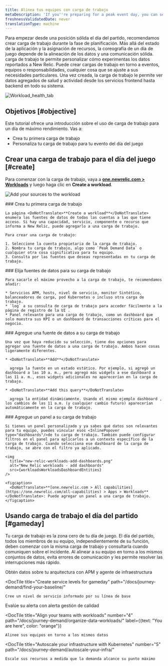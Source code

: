 ```yaml
---
title: Alinea tus equipos con carga de trabajo
metaDescription: 'If you''re preparing for a peak event day, you can set up workloads that put the most relevant data in front of the teams that need it.'
freshnessValidatedDate: never
translationType: machine
---
```





Para empezar desde una posición sólida el día del partido, recomendamos crear carga de trabajo durante la fase de planificación. Más allá del estado de la aplicación y la asignación de recursos, la coreografía de un día de juego depende de la alineación de los datos y una comunicación sólida. carga de trabajo te permite personalizar cómo experimentas los datos reportados a New Relic. Puede crear cargas de trabajo en torno a eventos, equipos o responsabilidades, cualquier cosa que se ajuste a sus necesidades particulares. Una vez creada, la carga de trabajo le permite ver datos agregados de salud y actividad desde los servicios frontend hasta backend en todo su sistema.

<img
  title="Workload_health_tab"
  alt="Workload_health_tab"
  src={workloadsWorkloadHealthTab}
/>

## Objetivos [#objective]

Este tutorial ofrece una introducción sobre el uso de carga de trabajo para un día de máximo rendimiento. Vas a:

* Crea tu primera carga de trabajo
* Personaliza tu carga de trabajo para tu evento del día del juego

## Crear una carga de trabajo para el día del juego [#create]

Para comenzar con la carga de trabajo, vaya a <DoNotTranslate>**[one.newrelic.com > Workloads](https://one.newrelic.com/workloads)**</DoNotTranslate> y luego haga clic en <DoNotTranslate>**Create a workload**</DoNotTranslate>.

<img
  title="Add sources to workload"
  alt="Add your sources to the workload"
  src={apmAddSourcestoWorkload}
/>

<Steps>
  <Step>
    ### Crea tu primera carga de trabajo

    La página <DoNotTranslate>**Create a workload**</DoNotTranslate> enumera las fuentes de datos de todas las cuentas a las que tiene acceso. Si hay una capacidad, servicio, componente o recurso que informa a New Relic, puede agregarlo a una carga de trabajo.

    Para crear una carga de trabajo:

    1. Seleccione la cuenta propietaria de la carga de trabajo.
    2. Nombra tu carga de trabajo, algo como `Peak Demand Data` o cualquier otra cosa significativa para tu equipo.
    3. Consulta por las fuentes que deseas representadas en tu carga de trabajo.
  </Step>

  <Step>
    ### Elija fuentes de datos para su carga de trabajo

    Para sacarle el máximo provecho a la carga de trabajo, te recomendamos añadir:

    * Servicios APM, hosts, nivel de servicio, monitor Sintético, balanceadores de carga, pod Kubernetes o incluso otra carga de trabajo.
    * `log` a su consulta de carga de trabajo para acceder fácilmente a la página de registro de la UI .
    * Panel relevante para una carga de trabajo, como un dashboard que solo muestra sus KPI o un dashboard de transacciones críticas para el negocio.
  </Step>

  <Step>
    ### Agregue una fuente de datos a su carga de trabajo

    Una vez que haya reducido su selección, tiene dos opciones para agregar una fuente de datos a una carga de trabajo. Ambos hacen cosas ligeramente diferentes.

    * <DoNotTranslate>**Add**</DoNotTranslate>

      agrega la fuente en un estado estático. Por ejemplo, si agregó un dashboard a las 10 a. m., pero agregó más widgets a ese dashboard a las 11 a. m., esos widgets adicionales no aparecerían en la carga de trabajo.

    * <DoNotTranslate>**Add this query**</DoNotTranslate>

      agrega la entidad dinámicamente. Usando el mismo ejemplo dashboard , los cambios de las 11 a.m. (y cualquier cambio futuro) aparecerían automáticamente en la carga de trabajo.
  </Step>

  <Step>
    ### Agregue un panel a su carga de trabajo

    Si tienes un panel personalizado y ya sabes qué datos son relevantes para tu equipo, puedes vincular esos <InlinePopover type="dashboards"/>de tu carga de trabajo. También puede configurar filtros en el panel para aplicarlos a un contexto específico de la carga de trabajo. Cuando selecciona ese dashboard de la carga de trabajo, se abre con el filtro ya aplicado.

    <img
      title="new-relic-workloads-add-dashboards.png"
      alt="New Relic workloads - add dashboards"
      src={workloadsWorkloadsDashboardEntities}
    />

    <figcaption>
      <DoNotTranslate>**[one.newrelic.com > All capabilities](https://one.newrelic.com/all-capabilities) > Apps > Workloads**</DoNotTranslate>: Puede agregar un panel a una carga de trabajo.
    </figcaption>
  </Step>
</Steps>

## Usando carga de trabajo el día del partido [#gameday]

Tu carga de trabajo es la zona cero de tu día de juego. El día del partido, todos los miembros de su equipo, independientemente de su función, deben comenzar con la misma carga de trabajo y consultarla cuando comuniquen sobre el incidente. Al alinear a su equipo en torno a los mismos conjuntos de datos, evita errores de comunicación y les permite resolver las interrupciones más rápido.

<DocTiles numbered>
  <DocTile
    title="Get started"
    path="/docs/journey-demand/get-started"
  >
    Obtén datos sobre tu arquitectura con APM y agente de infraestructura
  </DocTile>

  <DocTile
    title="Create service levels for gameday"
    path="/docs/journey-demand/find-your-baseline/"
  >
    Cree un nivel de servicio informado por su línea de base
  </DocTile>
</DocTiles>

<DocTiles>
  <DocTile
    title="Reduce noise with quality alerts"
    number="3"
    path="/docs/journey-demand/create-quality-alerts/"
  >
    Evalúe su alerta con alerta gestión de calidad
  </DocTile>

  <DocTile
    title="Align your teams with workloads"
    number="4"
    path="/docs/journey-demand/organize-data-workloads/"
    label={{text: "You are here", color: "orange"}}
  >
    Alinee sus equipos en torno a los mismos datos
  </DocTile>

  <DocTile
    title="Autoscale your infrastructure with Kubernetes"
    number="5"
    path="/docs/journey-demand/autoscale-your-infra/"
  >
    Escale sus recursos a medida que la demanda alcance su punto máximo
  </DocTile>
</DocTiles>